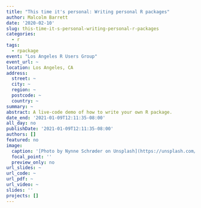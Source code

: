 ```yaml
---
title: "This time it's personal: Writing personal R packages"
author: Malcolm Barrett
date: '2020-02-10'
slug: this-time-it-s-personal-writing-personal-r-packages
categories:
  - r
tags:
  - rpackage
event: "Los Angeles R Users Group"
event_url: ~
location: Los Angeles, CA
address:
  street: ~
  city: ~
  region: ~
  postcode: ~
  country: ~
summary: ~
abstract: A live-code demo of how to write your own R package.
date_end: '2021-01-09T12:11:35-08:00'
all_day: no
publishDate: '2021-01-09T12:11:35-08:00'
authors: []
featured: no
image:
  caption: '[Photo by Nynne Schrøder on Unsplash](https://unsplash.com/photos/4iOcciwDzRw)'
  focal_point: ''
  preview_only: no
url_slides: ~
url_code: ~
url_pdf: ~
url_video: ~
slides: ''
projects: []
---
```


